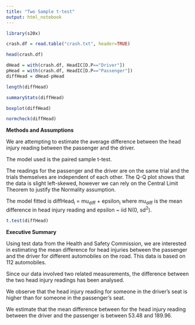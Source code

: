 ```yaml
---
title: "Two Sample t-test"
output: html_notebook
---
```



```r
library(s20x)

crash.df = read.table("crash.txt", header=TRUE)

head(crash.df)
```


```r
dHead = with(crash.df, HeadIC[D.P=="Driver"])
pHead = with(crash.df, HeadIC[D.P=="Passenger"])
diffHead = dHead-pHead
```
```r
length(diffHead)
```


```r
summaryStats(diffHead)
```
```r
boxplot(diffHead)
```
```r
normcheck(diffHead)
```

**Methods and Assumptions**

We are attempting to estimate the average difference between the head injury reading between the passenger and the driver.

The model used is the paired sample t-test.

The readings for the passenger and the driver are on the same trial and the trials themselves are independent of each other. The Q-Q plot shows that the data is slight left-skewed, however we can rely on the Central Limit Theorem to justify the Normality assumption.

The model fitted is diffHead<sub>i</sub> = mu<sub>diff</sub> + epsilon<sub>i</sub> where mu<sub>diff</sub> is the mean difference in head injury reading and epsilon ~ iid N(0, sd<sup>2</sup>).

```r
t.test(diffHead)
```

**Executive Summary**

Using test data from the Health and Safety Commission, we are interested in estimating the mean difference for head injuries between the passenger and the driver for different automobiles on the road. This data is based on 112 automobiles.

Since our data involved two related measurements, the difference between the two head injury readings has been analysed.

We observe that the head injury reading for someone in the driver's seat is higher than for someone in the passenger's seat.

We estimate that the mean difference between for the head injury reading between the driver and the passenger is between 53.48 and 189.96.